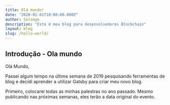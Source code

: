 ```yaml
---
title: Olá mundo!
date: "2020-01-01T18:00:00.000Z"
author: Solange
description: "Este é meu blog para desenvolvedores Blockchain"
layout: blog
slug: /hello-world/
---
```


## Introdução - Ola mundo

Olá Mundo,

Passei algum tempo na última semana de 2019 pesquisando ferramentas de blog e decidi aprender a utilizar Gatsby para criar meu novo blog.

Primeiro, colocarei todas as minhas palestras no ano passado. 
Mesmo publicando nas próximas semanas, eles terão a data original do evento.
